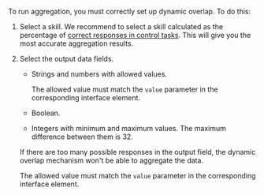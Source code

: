 To run aggregation, you must correctly set up dynamic overlap. To do this:

1. Select a skill. We recommend to select a skill calculated as the percentage of [correct responses in control tasks](/docs/guide/goldenset). This will give you the most accurate aggregation results.

1. Select the output data fields.

    <Cut title="Output data fields that can be aggregated:">

    - Strings and numbers with allowed values.

        The allowed value must match the `value` parameter in the corresponding interface element.

    - Boolean.

    - Integers with minimum and maximum values. The maximum difference between them is 32.

    If there are too many possible responses in the output field, the dynamic overlap mechanism won't be able to aggregate the data.

    The allowed value must match the `value` parameter in the corresponding interface element.

    </Cut>